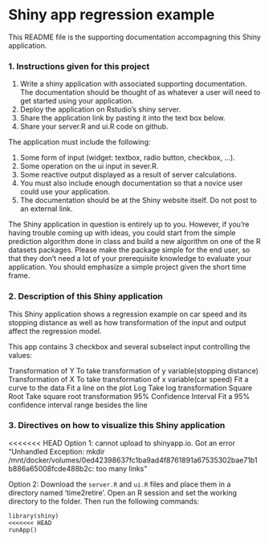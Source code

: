 # Shiny app regression example


This README file is the supporting documentation accompagning this Shiny application. 

### 1. Instructions given for this project

1. Write a shiny application with associated supporting documentation. The documentation should be thought of as whatever a user will need to get started using your application. 
2. Deploy the application on Rstudio's shiny server.
3. Share the application link by pasting it into the text box below. 
4. Share your server.R and ui.R code on github. 

The application must include the following:

1. Some form of input (widget: textbox, radio button, checkbox, ...).
2. Some operation on the ui input in sever.R.
3. Some reactive output displayed as a result of server calculations.
4. You must also include enough documentation so that a novice user could use your application.
5. The documentation should be at the Shiny website itself. Do not post to an external link.

The Shiny application in question is entirely up to you. However, if you're having trouble coming up with ideas, you could start from the simple prediction algorithm done in class and build a new algorithm on one of the R datasets packages. Please make the package simple for the end user, so that they don't need a lot of your prerequisite knowledge to evaluate your application. You should emphasize a simple project given the short time frame.  

### 2. Description of this Shiny application

This Shiny application shows a regression example on car speed and its stopping distance  as well as how transformation of the input and output affect the regression model.

This app contains 3 checkbox and several subselect input controlling the values:


Transformation of Y          To take transformation of y variable(stopping distance)
Transformation of X          To take transformation of x variable(car speed)
Fit a curve to the data      Fit a line on the plot
    Log                      Take log transformation
    Square Root              Take square root transformation
95% Confidence Interval      Fit a 95% confidence interval range besides the line
  

### 3. Directives on how to visualize this Shiny application

<<<<<<< HEAD
Option 1: cannot upload to shinyapp.io. Got an error "Unhandled Exception: mkdir /mnt/docker/volumes/0ed42398637fc1ba9ad4f8761891a67535302bae71b1b886a65008fcde488b2c: too many links"


Option 2: Download the `server.R` and `ui.R` files and place them in a directory named 'time2retire'. Open an R session and set the working directory to the folder. Then run the following commands:

```
library(shiny)
<<<<<<< HEAD
runApp()

```
